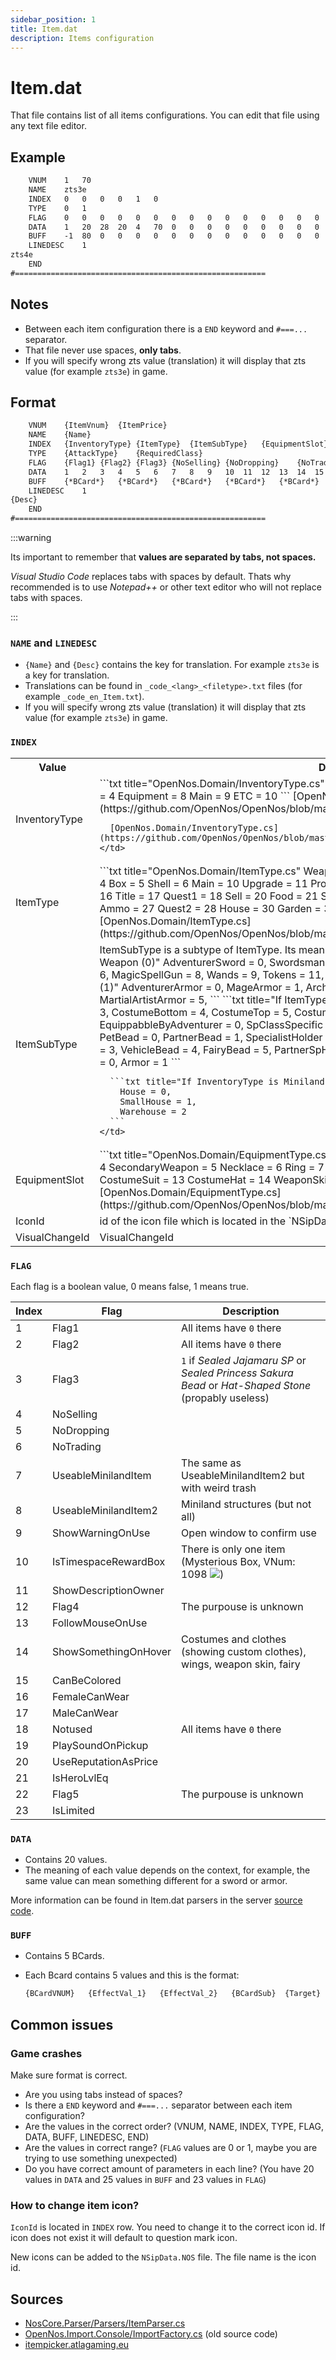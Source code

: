 ```yaml
---
sidebar_position: 1
title: Item.dat
description: Items configuration
---
```


# Item.dat

That file contains list of all items configurations.
You can edit that file using any text file editor.

## Example

```txt title="Item.dat"
	VNUM	1	70
	NAME	zts3e
	INDEX	0	0	0	0	1	0
	TYPE	0	1
	FLAG	0	0	0	0	0	0	0	0	0	0	0	0	0	0	0	0	0	0	0	0	0	0	0
	DATA	1	20	28	20	4	70	0	0	0	0	0	0	0	0	0	0	0	0	0	0
	BUFF	-1	80	0	0	0	0	0	0	0	0	0	0	0	0	0	0	0	0	0	0	0	0	0	0	0
	LINEDESC	1
zts4e
	END
#========================================================
```

## Notes

* Between each item configuration there is a `END` keyword and `#===...` separator.
* That file never use spaces, **only tabs**.
* If you will specify wrong zts value (translation) it will display that zts value
  (for example `zts3e`) in game.

## Format
```txt title="Item.dat"
	VNUM	{ItemVnum}	{ItemPrice}
	NAME	{Name}
	INDEX	{InventoryType}	{ItemType}	{ItemSubType}	{EquipmentSlot}	{IconId}	{VisualChangeId}
	TYPE	{AttackType}	{RequiredClass}
	FLAG	{Flag1}	{Flag2}	{Flag3}	{NoSelling}	{NoDropping}	{NoTrading}	{UseableMinilandItem}	{UseableMinilandItem2}	{ShowWarningOnUse}	{IsTimespaceRewardBox}	{ShowDescriptionOwner}	{Flag4}	{FollowMouseOnUse}	{ShowSomethingOnHover}	{CanBeColored}	{FemaleCanWear}	{MaleCanWear}	{Notused}	{CanBeColored}	{PlaySoundOnPickup}	{UseReputationAsPrice}	{IsHeroLvlEq}	{Flag5}	{IsLimited}
	DATA	1	2	3	4	5	6	7	8	9	10	11	12	13	14	15	16	17	18	19	20
	BUFF	{*BCard*}	{*BCard*}	{*BCard*}	{*BCard*}	{*BCard*}
	LINEDESC	1
{Desc}
	END
#========================================================
```

:::warning

Its important to remember that **values are separated by tabs, not spaces.**

*Visual Studio Code* replaces tabs with spaces by default. 
Thats why recommended is to use *Notepad++* or other text editor who will not replace tabs with spaces.

:::

### `NAME` and `LINEDESC`

* `{Name}` and `{Desc}` contains the key for translation.
  For example `zts3e` is a key for translation.
* Translations can be found in `_code_<lang>_<filetype>.txt` files (for example `_code_en_Item.txt`).
* If you will specify wrong zts value (translation) it will display that zts value
  (for example `zts3e`) in game.

### `INDEX`

<table>
  <tr>
    <th>Value</th><th>Description</th>
  </tr>
  <tr>
    <td>InventoryType</td>
    <td>
      ```txt title="OpenNos.Domain/InventoryType.cs"
        Equipment = 0
        Main = 1
        Etc = 2
        Miniland = 3
        Equipment = 4
        Equipment = 8
        Main = 9
        ETC = 10
      ```
      [OpenNos.Import.Console/ImportFactory.cs](https://github.com/OpenNos/OpenNos/blob/master/OpenNos.Import.Console/ImportFactory.cs#L2939)
      
      [OpenNos.Domain/InventoryType.cs](https://github.com/OpenNos/OpenNos/blob/master/OpenNos.Domain/InventoryType.cs)
    </td>
  </tr>
  <tr>
    <td>ItemType</td>
    <td>
      ```txt title="OpenNos.Domain/ItemType.cs"
        Weapon = 0
        Armor = 1
        Fashion = 2
        Jewelery = 3
        Specialist = 4
        Box = 5
        Shell = 6
        Main = 10
        Upgrade = 11
        Production = 12
        Map = 13
        Special = 14
        Potion = 15
        Event = 16
        Title = 17
        Quest1 = 18
        Sell = 20
        Food = 21
        Snack = 22
        Magical = 24
        Material = 25
        Teacher = 26
        Ammo = 27
        Quest2 = 28
        House = 30
        Garden = 31
        Minigame = 32
        Terrace = 33
        MinilandTheme = 34
      ```
      [OpenNos.Domain/ItemType.cs](https://github.com/OpenNos/OpenNos/blob/master/OpenNos.Domain/ItemType.cs)
    </td>
  </tr>
  <tr>
    <td>ItemSubType</td>
    <td>
      ItemSubType is a subtype of ItemType. Its meaning depends on the ItemType.
      ```txt title="If ItemType is Weapon (0)"
        AdventurerSword = 0,
        SwordsmanSword = 1,
        Daggers = 3,
        Fists = 4,
        Singleshot = 5,
        Bow = 6,
        MagicSpellGun = 8,
        Wands = 9,
        Tokens = 11,
        PartnerWeapons = 12
      ```
      ```txt title="If ItemType is Armor (1)"
        AdventurerArmor = 0,
        MageArmor = 1,
        ArcherArmor = 2,
        SwordmanArmor = 3,
        PartnerArmor = 4,
        MartialArtistArmor = 5,
      ```
      ```txt title="If ItemType is Fashion (2)"
        Hats = 0,
        Masks = 1,
        Gloves = 2,
        Boots = 3,
        CostumeBottom = 4,
        CostumeTop = 5,
        CostumeWeapon = 6
      ```
      ```txt title="If ItemType is Specialist (4)"
        EquippabbleByAdventurer = 0,
        SpClassSpecific = 1,
        PartnerSp = 4
      ```
      ```txt title="If ItemType is Box (5)"
        PetBead = 0,
        PartnerBead = 1,
        SpecialistHolder = 2,
        RaidBoxOrSealedJajamaruSpOrSealedSakuraBead = 3,
        VehicleBead = 4,
        FairyBead = 5,
        PartnerSpHolder = 6
      ```
      ```txt title="If ItemType is Shell (6)"
        Weapon = 0,
        Armor = 1
      ```

      ```txt title="If InventoryType is Miniland (3)"
        House = 0,
        SmallHouse = 1,
        Warehouse = 2
      ```
    </td>
  </tr>
  <tr>
    <td>EquipmentSlot</td>
    <td>
      ```txt title="OpenNos.Domain/EquipmentType.cs"
        MainWeapon = 0
        Armor = 1
        Hat = 2
        Gloves = 3
        Boots = 4
        SecondaryWeapon = 5
        Necklace = 6
        Ring = 7
        Bracelet = 8
        Mask = 9
        Fairy = 10
        Amulet = 11
        Sp = 12
        CostumeSuit = 13
        CostumeHat = 14
        WeaponSkin = 15
        Wings = 16
        MiniPet = 17
      ```
      [OpenNos.Domain/EquipmentType.cs](https://github.com/OpenNos/OpenNos/blob/master/OpenNos.Domain/EquipmentType.cs)
    </td>
  </tr>
  <tr>
    <td>IconId</td>
    <td>id of the icon file which is located in the `NSipData.NOS` file</td>
  </tr>
  <tr>
    <td>VisualChangeId</td><td>VisualChangeId</td>
  </tr>
</table>


### `FLAG`

Each flag is a boolean value, 0 means false, 1 means true.

| Index | Flag | Description |
|---|------|-------------|
| 1 | Flag1 | All items have `0` there |
| 2 | Flag2 | All items have `0` there |
| 3 | Flag3 | `1` if *Sealed Jajamaru SP* or *Sealed Princess Sakura Bead* or *Hat-Shaped Stone* (propably useless) |
| 4 | NoSelling | |
| 5 | NoDropping | |
| 6 | NoTrading | |
| 7 | UseableMinilandItem | The same as UseableMinilandItem2 but with weird trash |
| 8 | UseableMinilandItem2 | Miniland structures (but not all) |
| 9 | ShowWarningOnUse | Open window to confirm use |
| 10 | IsTimespaceRewardBox | There is only one item (Mysterious Box, VNum: 1098 ![](https://itempicker.atlagaming.eu/api/items/icon/1098)) |
| 11 | ShowDescriptionOwner | |
| 12 | Flag4 | The purpouse is unknown |
| 13 | FollowMouseOnUse |  |
| 14 | ShowSomethingOnHover | Costumes and clothes (showing custom clothes), wings, weapon skin, fairy |
| 15 | CanBeColored | |
| 16 | FemaleCanWear | |
| 17 | MaleCanWear | |
| 18 | Notused | All items have `0` there |
| 19 | PlaySoundOnPickup | |
| 20 | UseReputationAsPrice | |
| 21 | IsHeroLvlEq | |
| 22 | Flag5 | The purpouse is unknown |
| 23 | IsLimited | |

### `DATA`

* Contains 20 values.
* The meaning of each value depends on the context,
  for example, the same value can mean something different for a sword or armor.

More information can be found in Item.dat parsers in the server [source code](#sources).

### `BUFF`

* Contains 5 BCards.
* Each Bcard contains 5 values and this is the format:

  ```txt title="*BCard*"
  {BCardVNUM}	{EffectVal_1}	{EffectVal_2}	{BCardSub}	{Target}
  ```

## Common issues

### Game crashes

Make sure format is correct.

* Are you using tabs instead of spaces?
* Is there a `END` keyword and `#===...` separator between each item configuration?
* Are the values in the correct order? (VNUM, NAME, INDEX, TYPE, FLAG, DATA, BUFF, LINEDESC, END)
* Are the values in correct range? (`FLAG` values are 0 or 1, maybe you are trying to use something unexpected)
* Do you have correct amount of parameters in each line? (You have 20 values in `DATA` and 25 values in `BUFF` and 23 values in `FLAG`)

### How to change item icon?

`IconId` is located in `INDEX` row. You need to change it to the correct icon id. If icon does not exist it will default to question mark icon.

New icons can be added to the `NSipData.NOS` file. The file name is the icon id.

## Sources

* [NosCore.Parser/Parsers/ItemParser.cs](https://github.com/NosCoreIO/NosCore/blob/master/src/NosCore.Parser/Parsers/ItemParser.cs)
* [OpenNos.Import.Console/ImportFactory.cs](https://github.com/OpenNos/OpenNos/blob/master/OpenNos.Import.Console/ImportFactory.cs) (old source code)
* [itempicker.atlagaming.eu](https://itempicker.atlagaming.eu/)
